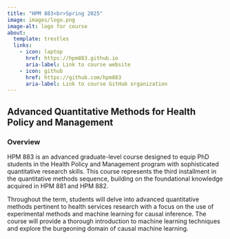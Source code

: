 ```yaml
---
title: "HPM 883<br>Spring 2025"
image: images/logo.png
image-alt: logo for course 
about:
  template: trestles
  links:
    - icon: laptop
      href: https://hpm883.github.io
      aria-label: Link to course website
    - icon: github
      href: https://github.com/hpm883
      aria-label: Link to course GitHub organization
---
```


## Advanced Quantitative Methods for Health Policy and Management

### Overview

HPM 883 is an advanced graduate-level course designed to equip PhD students in the Health Policy and Management program with sophisticated quantitative research skills. This course represents the third installment in the quantitative methods sequence, building on the foundational knowledge acquired in HPM 881 and HPM 882.

Throughout the term, students will delve into advanced quantitative methods pertinent to health services research with a focus on the use of experimental methods and machine learning for causal inference. The course will provide a thorough introduction to machine learning techniques and explore the burgeoning domain of causal machine learning.